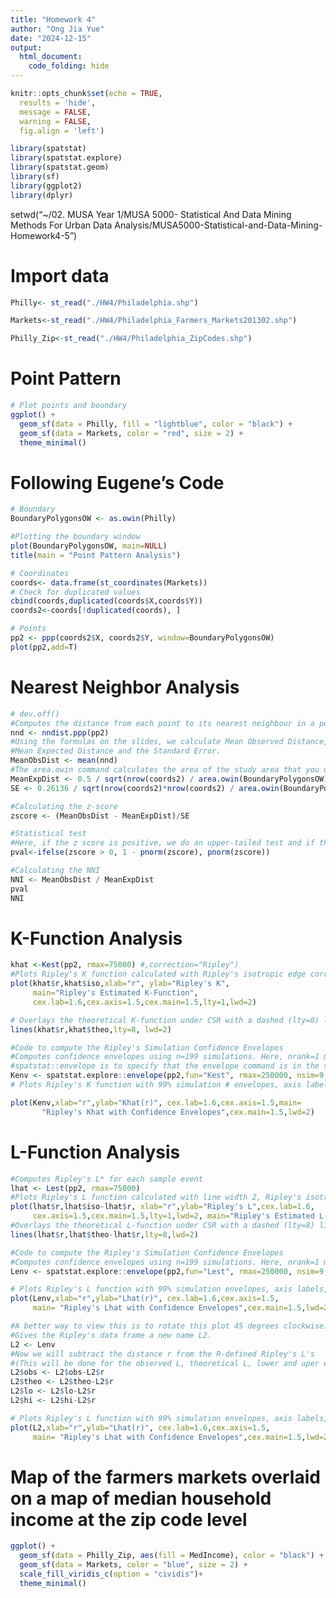 ```yaml
---
title: "Homework 4"
author: "Ong Jia Yue"
date: "2024-12-15"
output: 
  html_document:
    code_folding: hide
---
```


```r
knitr::opts_chunk$set(echo = TRUE,
  results = 'hide',
  message = FALSE,
  warning = FALSE,
  fig.align = 'left')

library(spatstat)
library(spatstat.explore)
library(spatstat.geom)
library(sf)
library(ggplot2)
library(dplyr)
```

setwd("~/02. MUSA Year 1/MUSA 5000- Statistical And Data Mining Methods For Urban Data Analysis/MUSA5000-Statistical-and-Data-Mining-Homework4-5")

# Import data
```r

Philly<- st_read("./HW4/Philadelphia.shp")

Markets<-st_read("./HW4/Philadelphia_Farmers_Markets201302.shp")

Philly_Zip<-st_read("./HW4/Philadelphia_ZipCodes.shp")
```

# Point Pattern
```r
# Plot points and boundary
ggplot() +
  geom_sf(data = Philly, fill = "lightblue", color = "black") +
  geom_sf(data = Markets, color = "red", size = 2) +
  theme_minimal()
```

# Following Eugene's Code
```r
# Boundary
BoundaryPolygonsOW <- as.owin(Philly)

#Plotting the boundary window
plot(BoundaryPolygonsOW, main=NULL)
title(main = "Point Pattern Analysis")

# Coordinates
coords<- data.frame(st_coordinates(Markets))
# Check for duplicated values
cbind(coords,duplicated(coords$X,coords$Y))
coords2<-coords[!duplicated(coords), ]

# Points
pp2 <- ppp(coords2$X, coords2$Y, window=BoundaryPolygonsOW)
plot(pp2,add=T)
```

# Nearest Neighbor Analysis
```r
# dev.off() 
#Computes the distance from each point to its nearest neighbour in a point pattern.
nnd <- nndist.ppp(pp2)
#Using the formulas on the slides, we calculate Mean Observed Distance,
#Mean Expected Distance and the Standard Error.
MeanObsDist <- mean(nnd)
#The area.owin command calculates the area of the study area that you use. Here it's the minimum enclosing rectangle, but it doesn't have to be - it could be any shapefile you import from ArcGIS (or generate in R) that corresponds to the study area.
MeanExpDist <- 0.5 / sqrt(nrow(coords2) / area.owin(BoundaryPolygonsOW))
SE <- 0.26136 / sqrt(nrow(coords2)*nrow(coords2) / area.owin(BoundaryPolygonsOW))

#Calculating the z-score
zscore <- (MeanObsDist - MeanExpDist)/SE

#Statistical test
#Here, if the z score is positive, we do an upper-tailed test and if the z score is negative we do a lower-tailed test to come up with the p-value.
pval<-ifelse(zscore > 0, 1 - pnorm(zscore), pnorm(zscore))

#Calculating the NNI
NNI <- MeanObsDist / MeanExpDist
pval
NNI
```

# K-Function Analysis
```r
khat <-Kest(pp2, rmax=75000) #,correction="Ripley")
#Plots Ripley's K function calculated with Ripley's isotropic edge correction, with line width 2, axis labels, and a main title.
plot(khat$r,khat$iso,xlab="r", ylab="Ripley's K",
     main="Ripley's Estimated K-Function",
     cex.lab=1.6,cex.axis=1.5,cex.main=1.5,lty=1,lwd=2)

# Overlays the theoretical K-function under CSR with a dashed (lty=8) line.
lines(khat$r,khat$theo,lty=8, lwd=2) 

#Code to compute the Ripley's Simulation Confidence Envelopes
#Computes confidence envelopes using n=199 simulations. Here, nrank=1 means we're looking at the lowest and highest values of the simulated envelopes. Here, alpha = 2 * nrank/(1 + nsim) = 2*1/200 = 0.01
#spatstat::envelope is to specify that the envelope command is in the spatstat library and not the boot library.
Kenv <- spatstat.explore::envelope(pp2,fun="Kest", rmax=250000, nsim=9, nrank=1) 
# Plots Ripley's K function with 99% simulation # envelopes, axis labels, and a title.

plot(Kenv,xlab="r",ylab="Khat(r)", cex.lab=1.6,cex.axis=1.5,main= 
       "Ripley's Khat with Confidence Envelopes",cex.main=1.5,lwd=2)
```





# L-Function Analysis
```r
#Computes Ripley's L* for each sample event
lhat <- Lest(pp2, rmax=75000) 
#Plots Ripley's L function calculated with line width 2, Ripley's isotropic edge correction, with axis labels, and a main title.
plot(lhat$r,lhat$iso-lhat$r, xlab="r",ylab="Ripley's L",cex.lab=1.6,  
     cex.axis=1.5,cex.main=1.5,lty=1,lwd=2, main="Ripley's Estimated L-Function") 
#Overlays the theoretical L-function under CSR with a dashed (lty=8) line.
lines(lhat$r,lhat$theo-lhat$r,lty=8,lwd=2) 

#Code to compute the Ripley's Simulation Confidence Envelopes
#Computes confidence envelopes using n=199 simulations. Here, nrank=1 means we're looking at the lowest and highest values of the simulated envelopes. Here, alpha = 2 * nrank/(1 + nsim) = 2*1/200 = 0.01
Lenv <- spatstat.explore::envelope(pp2,fun="Lest", rmax=250000, nsim=9,nrank=1)

# Plots Ripley's L function with 99% simulation envelopes, axis labels, and a title.
plot(Lenv,xlab="r",ylab="Lhat(r)", cex.lab=1.6,cex.axis=1.5,
     main= "Ripley's Lhat with Confidence Envelopes",cex.main=1.5,lwd=2,legend=F)

#A better way to view this is to rotate this plot 45 degrees clockwise.
#Gives the Ripley's data frame a new name L2.
L2 <- Lenv 
#Now we will subtract the distance r from the R-defined Ripley's L's
#(This will be done for the observed L, theoretical L, lower and uper envelopes)
L2$obs <- L2$obs-L2$r
L2$theo <- L2$theo-L2$r
L2$lo <- L2$lo-L2$r
L2$hi <- L2$hi-L2$r

# Plots Ripley's L function with 99% simulation envelopes, axis labels, and a title.
plot(L2,xlab="r",ylab="Lhat(r)", cex.lab=1.6,cex.axis=1.5,
     main= "Ripley's Lhat with Confidence Envelopes",cex.main=1.5,lwd=2,legend=F)
```


# Map of the farmers markets overlaid on a map of median household income at the zip code level 
```r
ggplot() +
  geom_sf(data = Philly_Zip, aes(fill = MedIncome), color = "black") +
  geom_sf(data = Markets, color = "blue", size = 2) +
  scale_fill_viridis_c(option = "cividis")+
  theme_minimal()
```



